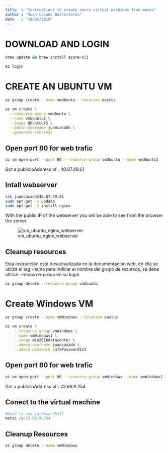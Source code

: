 ```yaml
---
title  : "Instructions to create azure virtual machines from macos"
author : "Juan Casado Ballesteros"
date   : "10/05/2019"
---
```


\tableofcontents
\newpage

# DOWNLOAD AND LOGIN

```bash
brew update && brew install azure-cli

az login
```

# CREATE AN UBUNTU VM

```bash
az group create --name vmUbuntu --location eastus

az vm create \
  --resource-group vmUbuntu \
  --name vmUbuntu1 \
  --image UbuntuLTS \
  --admin-username juancasado \
  --generate-ssh-keys
```

## Open port 80 for web trafic

```bash
az vm open-port --port 80 --resource-group vmUbuntu --name vmUbuntu1
```

Got a publicIpAddress of : 40.87.49.61

## Intall webserver

```bash
ssh juancasado@40.87.49.61
sudo apt-get -y update
sudo apt-get -y install nginx
```

With the public IP of the webserver you will be able to see from the browser the server

![vm_ubuntu_nginx_webserver](vm_ubuntu_nginx_webserver.png)

## Cleanup resources

Esta instrucción está desactualizada en la documentación web, en ella se utiliza el tag -name para indicar el nombre del grupo de recursos, se debe utilizar --resource-group en su lugar

```bash
az group delete --resource-group vmUbuntu
```

\newpage

# Create Windows VM

```bash
az group create --name vmWindows --location eastus

az vm create \
    --resource-group vmWindows \
    --name vmWindows1 \
    --image win2016datacenter \
    --admin-username juancasado \
    --admin-password safePassword123
```

## Open port 80 for web trafic

```bash
az vm open-port --port 80 --resource-group vmWindows --name vmWindows1
```

Got a publicIpAddress of : 23.96.9.254

## Conect to the virtual machine

```PowerShell
#Need to run in PowerShell
mstsc /v:23.96.9.254
```

## Cleanup Resources

```bash
az group delete --name vmWindows
```
